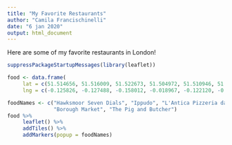 ---
title: "My Favorite Restaurants"
author: "Camila Francischinelli"
date: "6 jan 2020"
output: html_document
---

Here are some of my favorite restaurants in London!


```{r, echo = FALSE, eval = TRUE, warning = FALSE}
suppressPackageStartupMessages(library(leaflet))

food <- data.frame(
     lat = c(51.514656, 51.516009, 51.522673, 51.504972, 51.510946, 51.505597, 51.537552),
     lng = c(-0.125826, -0.127488, -0.158012, -0.018967, -0.122120, -0.090963, -0.106761))

foodNames <- c("Hawksmoor Seven Dials", "Ippudo", "L'Antica Pizzeria da Michele", "Roka", "Honest Burgers",
               "Borough Market", "The Pig and Butcher")
food %>%
     leaflet() %>%
     addTiles() %>%
     addMarkers(popup = foodNames)
```
